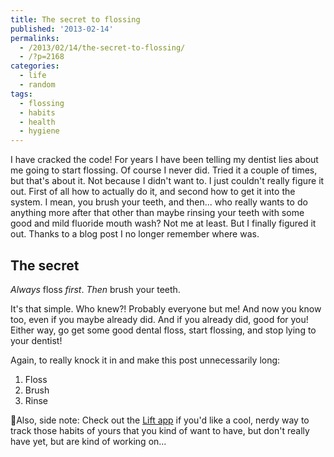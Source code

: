 ```yaml
---
title: The secret to flossing
published: '2013-02-14'
permalinks:
  - /2013/02/14/the-secret-to-flossing/
  - /?p=2168
categories:
  - life
  - random
tags:
  - flossing
  - habits
  - health
  - hygiene
---
```


I have cracked the code! For years I have been telling my dentist lies about me
going to start flossing. Of course I never did. Tried it a couple of times, but
that's about it. Not because I didn't want to. I just couldn't really figure it
out. First of all how to actually do it, and second how to get it into the
system. I mean, you brush your teeth, and then... who really wants to do
anything more after that other than maybe rinsing your teeth with some good and
mild fluoride mouth wash? Not me at least. But I finally figured it out. Thanks
to a blog post I no longer remember where was.

## The secret

_Always_ floss _first_. _Then_ brush your teeth.

It's that simple. Who knew?! Probably everyone but me! And now you know too, even if you maybe already did. And if you already did, good for you! Either way, go get some good dental floss, start flossing, and stop lying to your dentist!

Again, to really knock it in and make this post unnecessarily long:

1. Floss
1. Brush
1. Rinse

📝Also, side note: Check out the [Lift app](https://www.lift.do/) if you'd like a cool, nerdy way to track those habits of yours that you kind of want to have, but don't really have yet, but are kind of working on...
